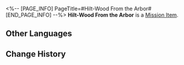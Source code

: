 <%-- [PAGE_INFO]
PageTitle=#Hilt-Wood From the Arbor#
[END_PAGE_INFO] --%>
{{Item Infobox
|id          = 140298
|image       = Item Hilt-Wood From the Arbor.png
|type        = Mission Item
|invCategory = Missions
|rarity      = 3
|effect      = 
|description = In Mr. Xiyan's story, this is wood from the Arbor, ready to be made into a weapon hilt. But in your eyes, this is just a tree branch.
}}
{{Description|''"The seed in the vessel gradually sprouts and countless twigs converge into one, as if an invisible hand is weaving it into the shape of a hilt."''<br />''"Say what you want. This is still just a tree branch."''}}
'''Hilt-Wood From the Arbor''' is a [[Mission Item]].

==Other Languages==
{{Other Languages
|en   = Hilt-Wood From the Arbor
|zhs  = 建木柄材
|zht  = 建木柄材
|ja   = 建木でできた柄の材料
|ko   = 불멸의 거목 칼자루 재료
|es   = Empuñadura de madera del Árbol de la Ambrosía
|fr   = Poignée en bois d'Arbre d'ambroisie
|ru   = Рукоять Древа амброзии
|th   = ด้ามไม้จาก Arbor
|vi   = Chuôi Kiếm Cây Kiến Tạo
|de   = Himmelsbaum-Holzgriff
|id   = Gagang dari Arbor
|pt   = Bainha de Madeira da Árvore
}}

==Change History==
{{Change History|1.2}}